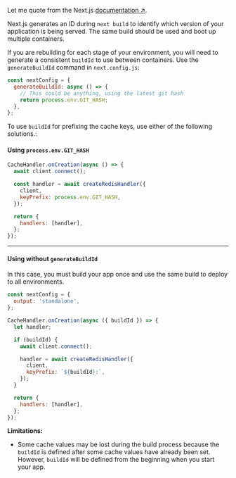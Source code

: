 
Let me quote from the Next.js [documentation ↗](https://nextjs.org/docs/pages/building-your-application/deploying#build-cache).

Next.js generates an ID during `next build` to identify which version of your application is being served. The same build should be used and boot up multiple containers.

If you are rebuilding for each stage of your environment, you will need to generate a consistent `buildId` to use between containers. Use the `generateBuildId` command in `next.config.js`:

```js filename="next.config.js" copy
const nextConfig = {
  generateBuildId: async () => {
    // This could be anything, using the latest git hash
    return process.env.GIT_HASH;
  },
};
```

To use `buildId` for prefixing the cache keys, use either of the following solutions.:

#### Using `process.env.GIT_HASH`

```js filename="cache-handler.mjs" copy
CacheHandler.onCreation(async () => {
  await client.connect();

  const handler = await createRedisHandler({
    client,
    keyPrefix: process.env.GIT_HASH,
  });

  return {
    handlers: [handler],
  };
});
```

---

#### Using without `generateBuildId`

<Callout type="info">
  In this case, you must build your app once and use the same build to deploy to all environments.
</Callout>

```js filename="next.config.js" copy
const nextConfig = {
  output: 'standalone',
};
```

```js filename="cache-handler.mjs" copy
CacheHandler.onCreation(async ({ buildId }) => {
  let handler;

  if (buildId) {
    await client.connect();

    handler = await createRedisHandler({
      client,
      keyPrefix: `${buildId}:`,
    });
  }

  return {
    handlers: [handler],
  };
});
```

**Limitations:**

- Some cache values may be lost during the build process because the `buildId` is defined after some cache values have already been set. However, `buildId` will be defined from the beginning when you start your app.
